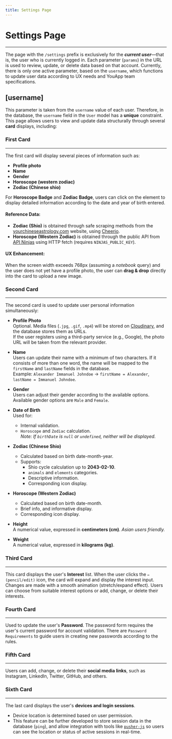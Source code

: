 ```yaml
---
title: Settings Page
---
```


# Settings Page

---

The page with the `/settings` prefix is exclusively for the **_current user_**—that is, the user who is currently logged in. Each parameter (`params`) in the URL is used to review, update, or delete data based on that account. Currently, there is only one active parameter, based on the `username`, which functions to update user data according to UX needs and YouApp team specifications.

## &#91;username&#93;

This parameter is taken from the `username` value of each user. Therefore, in the database, the `username` field in the `User` model has a **unique** constraint. This page allows users to view and update data structurally through several **card** displays, including:

### First Card

---

The first card will display several pieces of information such as:

- **Profile photo**
- **Name**
- **Gender**
- **Horoscope (western zodiac)**
- **Zodiac (Chinese shio)**

For **Horoscope Badge** and **Zodiac Badge**, users can click on the element to display detailed information according to the date and year of birth entered.

#### Reference Data:

- **Zodiac (Shio)** is obtained through safe scraping methods from the [yourchineseastrology.com](https://www.yourchineseastrology.com) website, using [Cheerio](https://cheerio.js.org/docs/intro).
- **Horoscope (Western Zodiac)** is obtained through the public API from [API Ninjas](https://api.api-ninjas.com/v1/horoscope) using HTTP fetch (requires `NINJAS_PUBLIC_KEY`).

#### UX Enhancement:

When the screen width exceeds 768px (assuming a _notebook_ query) and the user does not yet have a profile photo, the user can **drag & drop** directly into the card to upload a new image.

### Second Card

---

The second card is used to update user personal information simultaneously:

- **Profile Photo** <br />
  Optional. Media files (`.jpg`, `.gif`, `.mp4`) will be stored on [Cloudinary](https://cloudinary.com/), and the database stores them as URLs. <br />
  If the user registers using a third-party service (e.g., Google), the photo URL will be taken from the relevant provider.

- **Name** <br />
  Users can update their name with a minimum of two characters. If it consists of more than one word, the name will be mapped to the `firstName` and `lastName` fields in the database. <br />
  Example: `Alexander Immanuel Johndoe` → `firstName = Alexander`, `lastName = Immanuel Johndoe`.

- **Gender** <br />
  Users can adjust their gender according to the available options.
  Available gender options are `Male` and `Female`.

- **Date of Birth** <br />
  Used for:
  - Internal validation.
  - `Horoscope` and `Zodiac` calculation. <br />
    _Note: If `birthDate` is `null` or `undefined`, neither will be displayed._

- **Zodiac (Chinese Shio)** <br />
  - Calculated based on birth date-month-year.
  - Supports:
    - Shio cycle calculation up to **2043-02-10**.
    - `animals` and `elements` categories.
    - Descriptive information.
    - Corresponding icon display.

- **Horoscope (Western Zodiac)** <br />
  - Calculated based on birth date-month.
  - Brief info, and informative display.
  - Corresponding icon display.

- **Height** <br />
  A numerical value, expressed in **centimeters (cm)**. _Asian users friendly._

- **Weight** <br />
  A numerical value, expressed in **kilograms (kg)**.

### Third Card

---

This card displays the user's **Interest** list.
When the user clicks the `✏️` `(pencil/edit)` icon, the card will expand and display the interest input. Changes are made with a smooth animation (stretch/expand effect).
Users can choose from suitable interest options or add, change, or delete their interests.

### Fourth Card

---

Used to update the user's **Password**.
The password form requires the user's current password for account validation. There are `Password Requirements` to guide users in creating new passwords according to the rules.

### Fifth Card

---

Users can add, change, or delete their **social media links**, such as Instagram, LinkedIn, Twitter, GitHub, and others.

### Sixth Card

---

The last card displays the user's **devices and login sessions**.

- Device location is determined based on user permission.
- This feature can be further developed to store session data in the database (`ping`), and allow integration with tools like [`pusher-js`](https://pusher.com/) so users can see the location or status of active sessions in real-time.
